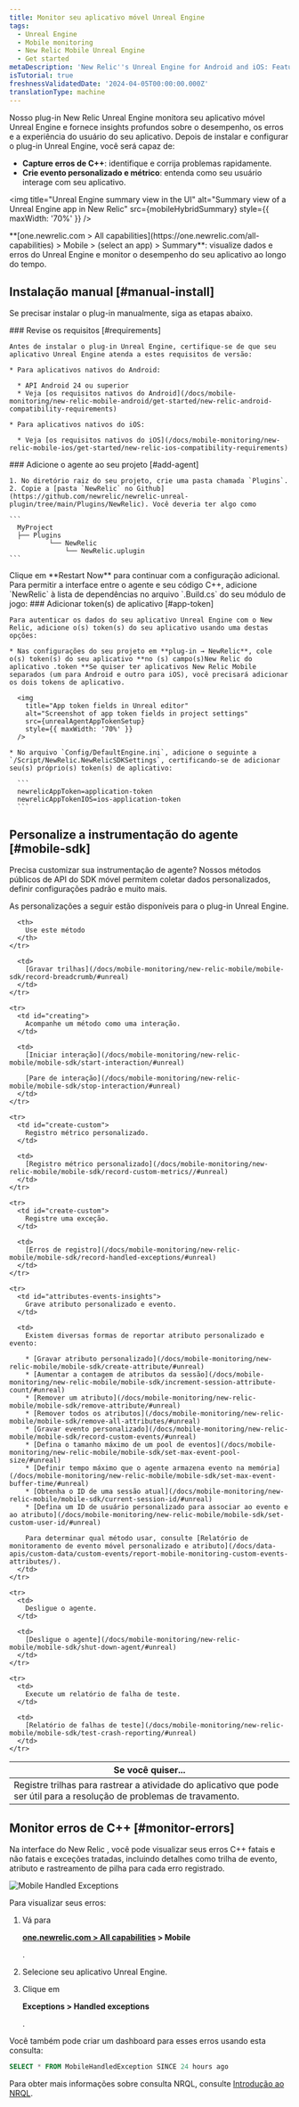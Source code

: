 ```yaml
---
title: Monitor seu aplicativo móvel Unreal Engine
tags:
  - Unreal Engine
  - Mobile monitoring
  - New Relic Mobile Unreal Engine
  - Get started
metaDescription: 'New Relic''s Unreal Engine for Android and iOS: Features, compatibility, requirements, installation, and upgrade procedures.'
isTutorial: true
freshnessValidatedDate: '2024-04-05T00:00:00.000Z'
translationType: machine
---
```






Nosso plug-in New Relic Unreal Engine monitora seu aplicativo móvel Unreal Engine e fornece insights profundos sobre o desempenho, os erros e a experiência do usuário do seu aplicativo. Depois de instalar e configurar o plug-in Unreal Engine, você será capaz de:

* **Capture erros de C++**: identifique e corrija problemas rapidamente.
* **Crie evento personalizado e métrico**: entenda como seu usuário interage com seu aplicativo.

<img
  title="Unreal Engine summary view in the UI"
  alt="Summary view of a Unreal Engine app in New Relic"
  src={mobileHybridSummary}
  style={{ maxWidth: '70%' }}
/>

<figcaption>
  <DNT>**[one.newrelic.com > All capabilities](https://one.newrelic.com/all-capabilities) > Mobile > (select an app) > Summary**</DNT>: visualize dados e erros do Unreal Engine e monitor o desempenho do seu aplicativo ao longo do tempo.
</figcaption>

## Instalação manual [#manual-install]

Se precisar instalar o plug-in manualmente, siga as etapas abaixo.

<Steps>
  <Step>
    ### Revise os requisitos [#requirements]

    Antes de instalar o plug-in Unreal Engine, certifique-se de que seu aplicativo Unreal Engine atenda a estes requisitos de versão:

    * Para aplicativos nativos do Android:

      * API Android 24 ou superior
      * Veja [os requisitos nativos do Android](/docs/mobile-monitoring/new-relic-mobile-android/get-started/new-relic-android-compatibility-requirements)

    * Para aplicativos nativos do iOS:

      * Veja [os requisitos nativos do iOS](/docs/mobile-monitoring/new-relic-mobile-ios/get-started/new-relic-ios-compatibility-requirements)
  </Step>

  <Step>
    ### Adicione o agente ao seu projeto [#add-agent]

    1. No diretório raiz do seu projeto, crie uma pasta chamada `Plugins`.
    2. Copie a [pasta `NewRelic` no Github](https://github.com/newrelic/newrelic-unreal-plugin/tree/main/Plugins/NewRelic). Você deveria ter algo como

    ```
      MyProject
      ├── Plugins
              └── NewRelic
                  └── NewRelic.uplugin
    ```
  </Step>

  <Step>
    Clique em **Restart Now** para continuar com a configuração adicional.
  </Step>

  <Step>
    Para permitir a interface entre o agente e seu código C++, adicione `NewRelic` à lista de dependências no arquivo `.Build.cs` do seu módulo de jogo:
  </Step>

  <Step>
    ### Adicionar token(s) de aplicativo [#app-token]

    Para autenticar os dados do seu aplicativo Unreal Engine com o New Relic, adicione o(s) token(s) do seu aplicativo usando uma destas opções:

    * Nas configurações do seu projeto em **plug-in → NewRelic**, cole o(s) token(s) do seu aplicativo **no (s) campo(s)New Relic do aplicativo .token **Se quiser ter aplicativos New Relic Mobile separados (um para Android e outro para iOS), você precisará adicionar os dois tokens de aplicativo.

      <img
        title="App token fields in Unreal editor"
        alt="Screenshot of app token fields in project settings"
        src={unrealAgentAppTokenSetup}
        style={{ maxWidth: '70%' }}
      />

    * No arquivo `Config/DefaultEngine.ini`, adicione o seguinte a `/Script/NewRelic.NewRelicSDKSettings`, certificando-se de adicionar seu(s) próprio(s) token(s) de aplicativo:

      ```
      newrelicAppToken=application-token
      newrelicAppTokenIOS=ios-application-token
      ```
  </Step>
</Steps>

## Personalize a instrumentação do agente [#mobile-sdk]

Precisa customizar sua instrumentação de agente? Nossos métodos públicos de API do SDK móvel permitem coletar dados personalizados, definir configurações padrão e muito mais.

As personalizações a seguir estão disponíveis para o plug-in Unreal Engine.

<table>
  <thead>
    <tr>
      <th style={{ width: "300px" }}>
        Se você quiser...
      </th>

      <th>
        Use este método
      </th>
    </tr>
  </thead>

  <tbody>
    <tr>
      <td id="crash-analysis">
        Registre trilhas para rastrear a atividade do aplicativo que pode ser útil para a resolução de problemas de travamento.
      </td>

      <td>
        [Gravar trilhas](/docs/mobile-monitoring/new-relic-mobile/mobile-sdk/record-breadcrumb/#unreal)
      </td>
    </tr>

    <tr>
      <td id="creating">
        Acompanhe um método como uma interação.
      </td>

      <td>
        [Iniciar interação](/docs/mobile-monitoring/new-relic-mobile/mobile-sdk/start-interaction/#unreal)

        [Pare de interação](/docs/mobile-monitoring/new-relic-mobile/mobile-sdk/stop-interaction/#unreal)
      </td>
    </tr>

    <tr>
      <td id="create-custom">
        Registro métrico personalizado.
      </td>

      <td>
        [Registro métrico personalizado](/docs/mobile-monitoring/new-relic-mobile/mobile-sdk/record-custom-metrics//#unreal)
      </td>
    </tr>

    <tr>
      <td id="create-custom">
        Registre uma exceção.
      </td>

      <td>
        [Erros de registro](/docs/mobile-monitoring/new-relic-mobile/mobile-sdk/record-handled-exceptions/#unreal)
      </td>
    </tr>

    <tr>
      <td id="attributes-events-insights">
        Grave atributo personalizado e evento.
      </td>

      <td>
        Existem diversas formas de reportar atributo personalizado e evento:

        * [Gravar atributo personalizado](/docs/mobile-monitoring/new-relic-mobile/mobile-sdk/create-attribute/#unreal)
        * [Aumentar a contagem de atributos da sessão](/docs/mobile-monitoring/new-relic-mobile/mobile-sdk/increment-session-attribute-count/#unreal)
        * [Remover um atributo](/docs/mobile-monitoring/new-relic-mobile/mobile-sdk/remove-attribute/#unreal)
        * [Remover todos os atributos](/docs/mobile-monitoring/new-relic-mobile/mobile-sdk/remove-all-attributes/#unreal)
        * [Gravar evento personalizado](/docs/mobile-monitoring/new-relic-mobile/mobile-sdk/record-custom-events/#unreal)
        * [Defina o tamanho máximo de um pool de eventos](/docs/mobile-monitoring/new-relic-mobile/mobile-sdk/set-max-event-pool-size/#unreal)
        * [Definir tempo máximo que o agente armazena evento na memória](/docs/mobile-monitoring/new-relic-mobile/mobile-sdk/set-max-event-buffer-time/#unreal)
        * [Obtenha o ID de uma sessão atual](/docs/mobile-monitoring/new-relic-mobile/mobile-sdk/current-session-id/#unreal)
        * [Defina um ID de usuário personalizado para associar ao evento e ao atributo](/docs/mobile-monitoring/new-relic-mobile/mobile-sdk/set-custom-user-id/#unreal)

        Para determinar qual método usar, consulte [Relatório de monitoramento de evento móvel personalizado e atributo](/docs/data-apis/custom-data/custom-events/report-mobile-monitoring-custom-events-attributes/).
      </td>
    </tr>

    <tr>
      <td>
        Desligue o agente.
      </td>

      <td>
        [Desligue o agente](/docs/mobile-monitoring/new-relic-mobile/mobile-sdk/shut-down-agent/#unreal)
      </td>
    </tr>

    <tr>
      <td>
        Execute um relatório de falha de teste.
      </td>

      <td>
        [Relatório de falhas de teste](/docs/mobile-monitoring/new-relic-mobile/mobile-sdk/test-crash-reporting/#unreal)
      </td>
    </tr>
  </tbody>
</table>

## Monitor erros de C++ [#monitor-errors]

Na interface do New Relic , você pode visualizar seus erros C++ fatais e não fatais e exceções tratadas, incluindo detalhes como trilha de evento, atributo e rastreamento de pilha para cada erro registrado.

<img
  title="Mobile Handled Exceptions"
  alt="Mobile Handled Exceptions"
  src={mobileHandledExceptionsSummary}
/>

Para visualizar seus erros:

1. Vá para

   <DNT>**[one.newrelic.com > All capabilities](https://one.newrelic.com/all-capabilities) > Mobile**</DNT>

   .

2. Selecione seu aplicativo Unreal Engine.

3. Clique em

   <DNT>**Exceptions > Handled exceptions**</DNT>

   .

Você também pode criar um dashboard para esses erros usando esta consulta:

```sql
SELECT * FROM MobileHandledException SINCE 24 hours ago
```

Para obter mais informações sobre consulta NRQL, consulte [Introdução ao NRQL](/docs/query-your-data/nrql-new-relic-query-language/get-started/introduction-nrql-new-relics-query-language/#where).